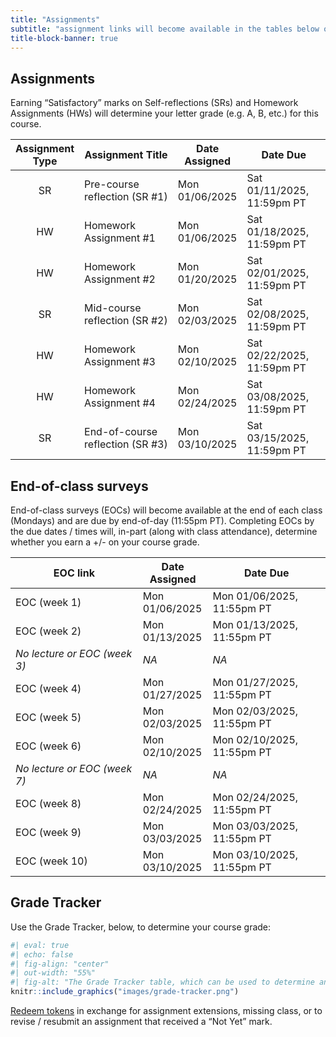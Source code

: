 ```yaml
---
title: "Assignments"
subtitle: "assignment links will become available in the tables below on the dates that they are assigned"
title-block-banner: true
---
```


## Assignments

Earning "Satisfactory" marks on Self-reflections (SRs) and Homework Assignments (HWs) will determine your letter grade (e.g. A, B, etc.) for this course.

<!-- | Assignment Type | Assignment Title                 | Date Assigned  | Date Due                   | -->
<!-- |:---------------:|----------------------------------|----------------|----------------------------| -->
<!-- | SR              | [Pre-course reflection (SR #1)](assignments/SR1-precourse.qmd)    | Mon 01/06/2024 | Sat 01/11/2024, 11:59pm PT | -->
<!-- | HW              | [Homework Assignment #1](assignments/HW1.qmd)                     | Mon 01/06/2024 | Sat 01/18/2024, 11:59pm PT | -->
<!-- | HW              | [Homework Assignment #2](assignments/HW2.qmd)                     | Mon 01/20/2024 | Sat 02/01/2024, 11:59pm PT | -->
<!-- | SR              | [Mid-course reflection (SR #2)](assignments/SR2-midcourse.qmd)    | Mon 02/03/2024 | Sat 02/08/2024, 11:59pm PT | -->
<!-- | HW              | [Homework Assignment #3](assignments/HW3.qmd)                     | Mon 02/10/2024 | Sat 02/22/2024, 11:59pm PT | -->
<!-- | HW              | [Homework Assignment #4](assignments/HW4.qmd)                     | Mon 02/24/2024 | Sat 03/08/2024, 11:59pm PT | -->
<!-- | SR              | [End-of-course reflection (SR #3)](assignments/SR3-endcourse.qmd) | Mon 03/10/2024 | Sat 03/15/2024, 11:59pm PT | -->

| Assignment Type | Assignment Title                 | Date Assigned  | Date Due                   |
|:---------------:|----------------------------------|----------------|----------------------------|
| SR              | Pre-course reflection (SR #1)    | Mon 01/06/2025 | Sat 01/11/2025, 11:59pm PT |
| HW              | Homework Assignment #1           | Mon 01/06/2025 | Sat 01/18/2025, 11:59pm PT |
| HW              | Homework Assignment #2           | Mon 01/20/2025 | Sat 02/01/2025, 11:59pm PT |
| SR              | Mid-course reflection (SR #2)    | Mon 02/03/2025 | Sat 02/08/2025, 11:59pm PT |
| HW              | Homework Assignment #3           | Mon 02/10/2025 | Sat 02/22/2025, 11:59pm PT |
| HW              | Homework Assignment #4           | Mon 02/24/2025 | Sat 03/08/2025, 11:59pm PT |
| SR              | End-of-course reflection (SR #3) | Mon 03/10/2025 | Sat 03/15/2025, 11:59pm PT |

## End-of-class surveys

End-of-class surveys (EOCs) will become available at the end of each class (Mondays) and are due by end-of-day (11:55pm PT). Completing EOCs by the due dates / times will, in-part (along with class attendance), determine whether you earn a +/- on your course grade. 

<!-- | EOC link                     | Date Assigned  | Date Due                   | -->
<!-- |------------------------------|----------------|----------------------------| -->
<!-- | [EOC (week 1)](tbd)  | Mon 01/06/2025 | Mon 01/06/2025, 11:55pm PT | -->
<!-- | [EOC (week 2)](tbd)  | Mon 01/13/2025 | Mon 01/13/2025, 11:55pm PT | -->
<!-- | *No lecture or EOC (week 3)* | *NA*           | *NA*                       | -->
<!-- | [EOC (week 4)](tbd)  | Mon 01/27/2025 | Mon 01/27/2025, 11:55pm PT | -->
<!-- | [EOC (week 5)](tbd)  | Mon 02/03/2025 | Mon 02/03/2025, 11:55pm PT | -->
<!-- | [EOC (week 6)](tbd)  | Mon 02/10/2025 | Mon 02/10/2025, 11:55pm PT | -->
<!-- | *No lecture or EOC (week 7)* | *NA*           | *NA*                       | -->
<!-- | [EOC (week 8)](tbd)  | Mon 02/24/2025 | Mon 02/24/2025, 11:55pm PT | -->
<!-- | [EOC (week 9)](tbd)  | Mon 03/03/2025 | Mon 03/03/2025, 11:55pm PT | -->
<!-- | [EOC (week 10)](tbd) | Mon 03/10/2025 | Mon 03/10/2025, 11:55pm PT | -->

| EOC link                     | Date Assigned  | Date Due                   |
|------------------------------|----------------|----------------------------|
| EOC (week 1)                 | Mon 01/06/2025 | Mon 01/06/2025, 11:55pm PT |
| EOC (week 2)                 | Mon 01/13/2025 | Mon 01/13/2025, 11:55pm PT |
| *No lecture or EOC (week 3)* | *NA*           | *NA*                       |
| EOC (week 4)                 | Mon 01/27/2025 | Mon 01/27/2025, 11:55pm PT |
| EOC (week 5)                 | Mon 02/03/2025 | Mon 02/03/2025, 11:55pm PT |
| EOC (week 6)                 | Mon 02/10/2025 | Mon 02/10/2025, 11:55pm PT |
| *No lecture or EOC (week 7)* | *NA*           | *NA*                       |
| EOC (week 8)                 | Mon 02/24/2025 | Mon 02/24/2025, 11:55pm PT |
| EOC (week 9)                 | Mon 03/03/2025 | Mon 03/03/2025, 11:55pm PT |
| EOC (week 10)                | Mon 03/10/2025 | Mon 03/10/2025, 11:55pm PT |

## Grade Tracker 

Use the Grade Tracker, below, to determine your course grade:

```r
#| eval: true 
#| echo: false
#| fig-align: "center"
#| out-width: "55%" 
#| fig-alt: "The Grade Tracker table, which can be used to determine an individual's course grade based on the number of 'Satisfactory' assignments completed, as well as descriptions on how to earn and use tokens"
knitr::include_graphics("images/grade-tracker.png")
```

[Redeem tokens](https://docs.google.com/forms/d/e/1FAIpQLSdOP32K7_A3zzENvYQvIBCnLveaLE-exnFlqDV1xBWz66rWoA/viewform) in exchange for assignment extensions, missing class, or to revise / resubmit an assignment that received a "Not Yet" mark.
